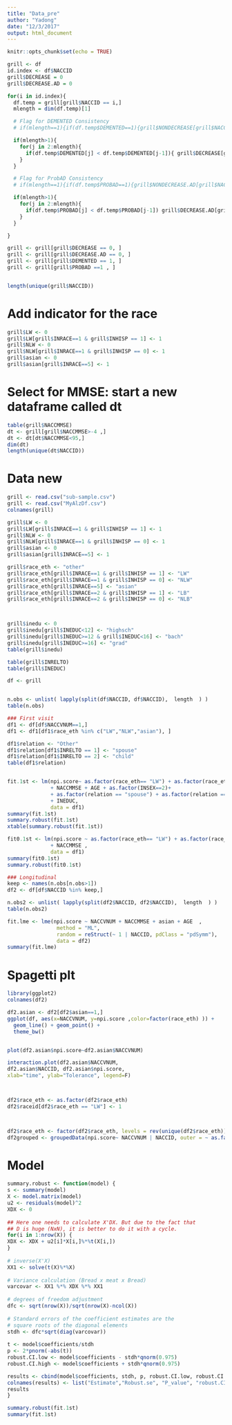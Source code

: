 ```yaml
---
title: "Data_pre"
author: "Yadong"
date: "12/3/2017"
output: html_document
---
```


```r
knitr::opts_chunk$set(echo = TRUE)
```

```r
grill <- df
id.index <- df$NACCID
grill$DECREASE = 0
grill$DECREASE.AD = 0

for(i in id.index){
  df.temp = grill[grill$NACCID == i,]
  mlength = dim(df.temp)[1]

  # Flag for DEMENTED Consistency
  # if(mlength==1){if(df.temp$DEMENTED==1){grill$NONDECREASE[grill$NACCID==i]=1}}

  if(mlength>1){
    for(j in 2:mlength){
      if(df.temp$DEMENTED[j] < df.temp$DEMENTED[j-1]){ grill$DECREASE[grill$NACCID == i] = 1}
    }
  }

  # Flag for ProbAD Consistency
  # if(mlength==1){if(df.temp$PROBAD==1){grill$NONDECREASE.AD[grill$NACCID==i]=1}}

  if(mlength>1){
    for(j in 2:mlength){
      if(df.temp$PROBAD[j] < df.temp$PROBAD[j-1]) grill$DECREASE.AD[grill$NACCID == i] = 1
    }
  }

}

grill <- grill[grill$DECREASE == 0, ]
grill <- grill[grill$DECREASE.AD == 0, ]
grill <- grill[grill$DEMENTED == 1, ]
grill <- grill[grill$PROBAD ==1 , ]


length(unique(grill$NACCID))

```


# Add indicator for the race 
```r
grill$LW <- 0
grill$LW[grill$INRACE==1 & grill$INHISP == 1] <- 1
grill$NLW <- 0
grill$NLW[grill$INRACE==1 & grill$INHISP == 0] <- 1
grill$asian <- 0
grill$asian[grill$INRACE==5] <- 1
```


# Select for MMSE: start a new dataframe called dt
```r
table(grill$NACCMMSE)
dt <- grill[grill$NACCMMSE>-4 ,]
dt <- dt[dt$NACCMMSE<95,]
dim(dt)
length(unique(dt$NACCID))
```




















# Data new

```r
grill <- read.csv("sub-sample.csv")
grill <- read.csv("MyAlzDf.csv")
colnames(grill)

grill$LW <- 0
grill$LW[grill$INRACE==1 & grill$INHISP == 1] <- 1
grill$NLW <- 0
grill$NLW[grill$INRACE==1 & grill$INHISP == 0] <- 1
grill$asian <- 0
grill$asian[grill$INRACE==5] <- 1

grill$race_eth <- "other"
grill$race_eth[grill$INRACE==1 & grill$INHISP == 1] <- "LW"
grill$race_eth[grill$INRACE==1 & grill$INHISP == 0] <- "NLW"
grill$race_eth[grill$INRACE==5] <- "asian"
grill$race_eth[grill$INRACE==2 & grill$INHISP == 1] <- "LB"
grill$race_eth[grill$INRACE==2 & grill$INHISP == 0] <- "NLB"



grill$inedu <- 0
grill$inedu[grill$INEDUC<12] <- "highsch"
grill$inedu[grill$INEDUC>=12 & grill$INEDUC<16] <- "bach"
grill$inedu[grill$INEDUC>=16] <- "grad"
table(grill$inedu)

table(grill$INRELTO)
table(grill$INEDUC)

df <- grill


n.obs <- unlist( lapply(split(df$NACCID, df$NACCID),  length  ) )
table(n.obs)

### First visit
df1 <- df[df$NACCVNUM==1,]
df1 <- df1[df1$race_eth %in% c("LW","NLW","asian"), ]

df1$relation <- "Other"
df1$relation[df1$INRELTO == 1] <- "spouse"
df1$relation[df1$INRELTO == 2] <- "child"
table(df1$relation)


fit.1st <- lm(npi.score~ as.factor(race_eth== "LW") + as.factor(race_eth== "NLW") +as.factor(race_eth== "LB") +as.factor(race_eth== "NLB") +as.factor(race_eth== "other") 
              + NACCMMSE + AGE + as.factor(INSEX==2)+
              + as.factor(relation == "spouse") + as.factor(relation == "Other")
              + INEDUC,
              data = df1)
summary(fit.1st)
summary.robust(fit.1st)
xtable(summary.robust(fit.1st))

fit0.1st <- lm(npi.score ~ as.factor(race_eth== "LW") + as.factor(race_eth== "NLW") +as.factor(race_eth== "LB") + as.factor(race_eth== "NLB") +as.factor(race_eth== "other") 
              + NACCMMSE ,
              data = df1)
summary(fit0.1st)
summary.robust(fit0.1st)

### Longitudinal 
keep <- names(n.obs[n.obs>1])
df2 <- df[df$NACCID %in% keep,]

n.obs2 <- unlist( lapply(split(df2$NACCID, df2$NACCID),  length  ) )
table(n.obs2)

fit.lme <- lme(npi.score ~ NACCVNUM + NACCMMSE + asian + AGE  , 
                method = "ML",
                random = reStruct(~ 1 | NACCID, pdClass = "pdSymm"),
                data = df2)
summary(fit.lme)

```

# Spagetti plt

```r
library(ggplot2)
colnames(df2)

df2.asian <- df2[df2$asian==1,]
ggplot(df, aes(x=NACCVNUM, y=npi.score ,color=factor(race_eth) )) +
  geom_line() + geom_point() +
  theme_bw()


plot(df2.asian$npi.score~df2.asian$NACCVNUM)

interaction.plot(df2.asian$NACCVNUM,
df2.asian$NACCID, df2.asian$npi.score,
xlab="time", ylab="Tolerance", legend=F)



df2$race_eth <- as.factor(df2$race_eth)
df2$raceid[df2$race_eth == "LW"] <- 1



df2$race_eth <- factor(df2$race_eth, levels = rev(unique(df2$race_eth)), ordered=TRUE)
df2grouped <- groupedData(npi.score~ NACCVNUM | NACCID, outer = ~ as.factor(INRACE), data = as.data.frame(df2) )
```

# Model
```r

summary.robust <- function(model) {
s <- summary(model)
X <- model.matrix(model)
u2 <- residuals(model)^2
XDX <- 0
 
## Here one needs to calculate X'DX. But due to the fact that
## D is huge (NxN), it is better to do it with a cycle.
for(i in 1:nrow(X)) {
XDX <- XDX + u2[i]*X[i,]%*%t(X[i,])
}
 
# inverse(X'X)
XX1 <- solve(t(X)%*%X)
 
# Variance calculation (Bread x meat x Bread)
varcovar <- XX1 %*% XDX %*% XX1
 
# degrees of freedom adjustment
dfc <- sqrt(nrow(X))/sqrt(nrow(X)-ncol(X))
 
# Standard errors of the coefficient estimates are the
# square roots of the diagonal elements
stdh <- dfc*sqrt(diag(varcovar))
 
t <- model$coefficients/stdh
p <- 2*pnorm(-abs(t))
robust.CI.low <- model$coefficients - stdh*qnorm(0.975)
robust.CI.high <- model$coefficients + stdh*qnorm(0.975)

results <- cbind(model$coefficients, stdh, p, robust.CI.low, robust.CI.high)
colnames(results) <- list("Estimate","Robust.se", "P_value", "robust.CI.low","robust.CI.high") #dimnames(s$coefficients)
results
}

summary.robust(fit.1st)
summary(fit.1st)

```

